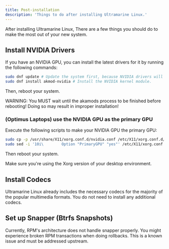 ```yaml
---
title: Post-installation
description: 'Things to do after installing Ultramarine Linux.'
---
```


After installing Ultramarine Linux, There are a few things you should do to make the most out of your new system.

## Install NVIDIA Drivers

If you have an NVIDIA GPU, you can install the latest drivers for it by running the following commands:

```bash
sudo dnf update # Update the system first, because NVIDIA drivers will build using the latest kernel.
sudo dnf install akmod-nvidia # Install the NVIDIA kernel module.
```
Then, reboot your system.

<Alert type="warning">
  
 WARNING: You MUST wait until the akamods process to be finished before rebooting! Doing so may result in improper installation!
  
 </Alert>

### (Optimus Laptops) use the NVIDIA GPU as the primary GPU

Execute the following scripts to make your NVIDIA GPU the primary GPU:

```bash
sudo cp -p /usr/share/X11/xorg.conf.d/nvidia.conf /etc/X11/xorg.conf.d/nvidia.conf
sudo sed -i '10i\        Option "PrimaryGPU" "yes"' /etc/X11/xorg.conf.d/nvidia.conf # Add PrimaryGPU = yes to the 10th line of the file.
```

Then reboot your system. 

Make sure you're using the Xorg version of your desktop environment.

## Install Codecs

Ultramarine Linux already includes the necessary codecs for the majority of the popular multimedia formats. You do not need to install any additional codecs.

## Set up Snapper (Btrfs Snapshots)
Currently, RPM's architecture does not handle snapper properly. You might experience broken RPM transactions when doing rollbacks. This is a known issue and must be addressed upstream.
